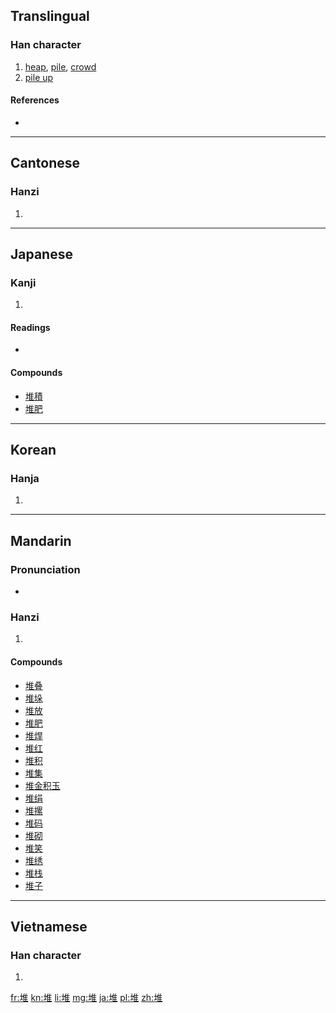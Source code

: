 ==Translingual==

===Han character===
{{Han char|rn=32|rad=土|as=08|sn=11|four=4011<sub>4</sub>|canj=土人土 (GOG)|ids=⿰[[土]][[隹]]}}

# [[heap]], [[pile]], [[crowd]]
# [[pile up]]

====References====
* {{Han ref|kx=0232.040|dkj=05211|dj=0469.060|hdz=10454.040|uh=5806|ud=22534|bh=B0EF|bd=45295}}

----

==Cantonese==

===Hanzi===
{{yue-hanzi|jyut=[[deoi1]]|y=deui1}}

# {{defn|lang=yue|sort=土08}}

----

==Japanese==

===Kanji===
{{ja-kanji|grade=|rs=土08}}

# {{defn|lang=ja|sort=土08}}

====Readings====
* {{ja-readings|on=[[たい]] (tai), [[つい]] (tsui)|kun=[[うずたかい]] (uzutakai)}}

====Compounds====
* [[堆積]]
* [[堆肥]]

----

==Korean==

===Hanja===
{{ko-hanja|hangeul=퇴|rv=toe|mr=t'oe}}

# {{defn|lang=ko|sort=土08}}

----

==Mandarin==

===Pronunciation===
* {{audio|Zh-dui.ogg|Audio}}

===Hanzi===
{{cmn-hanzi|pin=[[duī]] ([[dui1]])|wg=tui<sup>1</sup>}}

# {{defn|lang=cmn|sort=土08}}

====Compounds====
* [[堆叠]]
* [[堆垛]]
* [[堆放]]
* [[堆肥]]
* [[堆焊]]
* [[堆红]]
* [[堆积]]
* [[堆集]]
* [[堆金积玉]]
* [[堆绢]]
* [[堆摞]]
* [[堆码]]
* [[堆砌]]
* [[堆笑]]
* [[堆绣]]
* [[堆栈]]
* [[堆子]]

----

==Vietnamese==

===Han character===
{{vi-hantu|[[đôi]], [[chui]], [[đồi]], [[doi]], [[nhoi]], [[duôi]], [[đòi]]|rs=土08}}

# {{defn|lang=vi|sort=土08}}

[[fr:堆]]
[[kn:堆]]
[[li:堆]]
[[mg:堆]]
[[ja:堆]]
[[pl:堆]]
[[zh:堆]]